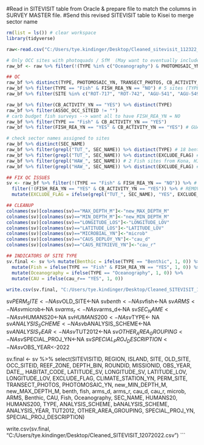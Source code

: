 #Read in SITEVISIT table from Oracle & prepare file to match the columns in SURVEY MASTER file.
#Send this revised SITEVISIT table to Kisei to merge sector name

```r
rm(list = ls()) # clear workspace
library(tidyverse)

raw<-read.csv("C:/Users/tye.kindinger/Desktop/Cleaned_sitevisit_112322_SEC_NAME.csv") # 806 sites

# Only OCC sites with photoquads / SfM  (May want to eventually include all OCC sites into survey master- this will be a bigger lift)
raw_bf <- raw %>% filter(!(TYPE %in% c("Oceanography") & PHOTOMOSAIC_YN == "NO" & TRANSECT_PHOTOS == "NO")) # 593 sites

## QC
raw_bf %>% distinct(TYPE, PHOTOMOSAIC_YN, TRANSECT_PHOTOS, CB_ACTIVITY_YN, FISH_REA_YN) %>% arrange(TYPE)
raw_bf %>% filter(TYPE == "Fish" & FISH_REA_YN == "NO") # 5 sites (TYPE = Fish) with CTD/water samples but no Fish surveys?? 
raw_bf %>% filter(SITE %in% c("ROT-717", "ROT-742", "AGU-541", "AGU-549")) %>% distinct(SITE, TYPE, CTD_ACTIVITY_YN, H2O_ACTIVITY_YN, FISH_REA_YN)

raw_bf %>% filter(CB_ACTIVITY_YN == "YES") %>% distinct(TYPE)
raw_bf %>% filter(ASSOC_OCC_SITEID != "")
# carb budget fish surveys --> want all to have FISH_REA_YN = NO
raw_bf %>% filter(TYPE == "Fish" & CB_ACTIVITY_YN == "YES") 
raw_bf %>% filter(FISH_REA_YN == "YES" & CB_ACTIVITY_YN == "YES") # GUA-2587 needs to be fixed!

# check sector names assigned to sites
raw_bf %>% distinct(SEC_NAME)
raw_bf %>% filter(grepl("TUT_", SEC_NAME)) %>% distinct(TYPE) # 18 benthic sites from Tutuila (Samoa)
raw_bf %>% filter(grepl("TUT_", SEC_NAME)) %>% distinct(EXCLUDE_FLAG) # NOT currently excluded
raw_bf %>% filter(grepl("HAW_", SEC_NAME)) # 2 Fish sites from Kona, HI
raw_bf %>% filter(grepl("HAW_", SEC_NAME)) %>% distinct(EXCLUDE_FLAG) # GOOD TO GO --> excluded already

## FIX QC ISSUES
sv <- raw_bf %>% filter(!(TYPE == "Fish" & FISH_REA_YN == "NO")) %>% # REMOVE sites that are TYPE = Fish but are only water sampling (5 sites - see list above)
  filter(!(FISH_REA_YN == "YES" & CB_ACTIVITY_YN == "YES")) %>% # REMOVE 1 CB site (not Fish REA or benthic PQ/SfM) --> CHECK if there's a way to indicate the fish surveys but indicate they're non-NCRMP w/ EXCLUDE_FLAG column
  mutate(EXCLUDE_FLAG = ifelse(grepl("TUT_", SEC_NAME), "YES", EXCLUDE_FLAG)) # indicate EXCLUDE for Samoa mission (non-NCRMP)

## CLEANUP
colnames(sv)[colnames(sv)=="MAX_DEPTH_M"]<-"new_MAX_DEPTH_M"
colnames(sv)[colnames(sv)=="MIN_DEPTH_M"]<-"new_MIN_DEPTH_M"
colnames(sv)[colnames(sv)=="LONGITUDE_LOS"]<-"LONGITUDE_LOV"
colnames(sv)[colnames(sv)=="LATITUDE_LOS"]<-"LATITUDE_LOV"
colnames(sv)[colnames(sv)=="MICROBIAL_YN"]<-"microb"
colnames(sv)[colnames(sv)=="CAUS_DEPLOY_YN"]<-"cau_d"
colnames(sv)[colnames(sv)=="CAUS_RETRIEVE_YN"]<-"cau_r"

## INDICATORS OF SITE TYPE
sv.final <- sv %>% mutate(Benthic = ifelse(TYPE == "Benthic", 1, 0)) %>% 
  mutate(Fish = ifelse(TYPE == "Fish" & FISH_REA_YN == "YES", 1, 0)) %>%
  mutate(Oceanography = ifelse(TYPE == "Oceanography", 1, 0)) %>%
  mutate(CAU = ifelse(cau_r== "YES", 1, 0))
 
write.csv(sv.final, "C:/Users/tye.kindinger/Desktop/Cleaned_SITEVISIT_12072022.csv")
```




sv$PERM_SITE<-NA
sv$OLD_SITE<-NA
sv$benth<-NA
sv$fish<-NA
sv$ARMS<-NA
sv$microb<-NA
sv$arms_r<-NA
sv$arms_d<-NA
sv$SEC_NAME<-NA
sv$HUMANS20<-NA 
sv$HUMANS200<-NA 
sv$TYPE<- NA
sv$ANALYSIS_SCHEME<-NA
sv$bANALYSIS_SCHEME<-NA
sv$ANALYSIS_YEAR<-NA
sv$TUT2012<-NA
sv$OTHER_AREA_GROUPING<-NA
sv$SPECIAL_PROJ_YN<-NA
sv$SPECIAL_PROJ_DESCRIPTION<-NA
sv$OBS_YEAR<-2022

sv.final <- sv %>% select(SITEVISITID,	REGION,	ISLAND,	SITE,	OLD_SITE,	OCC_SITEID,	REEF_ZONE,	DEPTH_BIN,  ROUNDID,	MISSIONID,	OBS_YEAR,	DATE_,	HABITAT_CODE,	LATITUDE_SV, LONGITUDE_SV,	LATITUDE_LOV,	LONGITUDE_LOV, EXCLUDE_FLAG,	CLIMATE_STATION_YN,	PERM_SITE,	TRANSECT_PHOTOS,	PHOTOMOSAIC_YN,	new_MIN_DEPTH_M,	new_MAX_DEPTH_M,	benth, fish,	arms_d,	arms_r,	cau_d,	cau_r,	microb,	ARMS,	Benthic,	CAU,	Fish,	Oceanography,	SEC_NAME,	HUMANS20,	HUMANS200,	TYPE,	ANALYSIS_SCHEME,	bANALYSIS_SCHEME,	ANALYSIS_YEAR, TUT2012,	OTHER_AREA_GROUPING,	SPECIAL_PROJ_YN,	SPECIAL_PROJ_DESCRIPTION)

write.csv(sv.final, "C:/Users/tye.kindinger/Desktop/Cleaned_SITEVISIT_12072022.csv")
```
